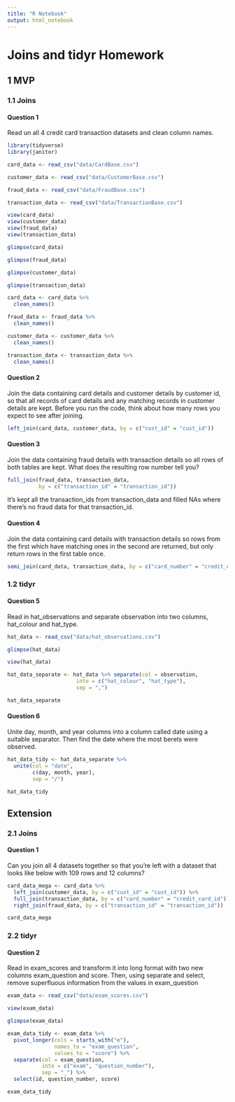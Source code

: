 ```yaml
---
title: "R Notebook"
output: html_notebook
---
```

# Joins and tidyr Homework

## 1 MVP

### 1.1 Joins 


#### Question 1

Read un all 4 credit card transaction datasets and clean column names. 


```r
library(tidyverse)
library(janitor)
```

```r
card_data <- read_csv("data/CardBase.csv")
```
```r
customer_data <- read_csv("data/CustomerBase.csv")
```

```r
fraud_data <- read_csv("data/FraudBase.csv")
```

```r
transaction_data <- read_csv("data/TransactionBase.csv")
```

```r
view(card_data)
view(customer_data)
view(fraud_data)
view(transaction_data)
```

```r
glimpse(card_data)
```

```r
glimpse(fraud_data)
```

```r
glimpse(customer_data)
```

```r
glimpse(transaction_data)
```



```r
card_data <- card_data %>% 
  clean_names()

fraud_data <- fraud_data %>% 
  clean_names()

customer_data <- customer_data %>% 
  clean_names()

transaction_data <- transaction_data %>% 
  clean_names()
```

#### Question 2

Join the data containing card details and customer details by customer id, so that all records of card details and any matching records in customer details are kept. Before you run the code, think about how many rows you expect to see after joining.

```r
left_join(card_data, customer_data, by = c("cust_id" = "cust_id"))
```

#### Question 3

Join the data containing fraud details with transaction details so all rows of both tables are kept. What does the resulting row number tell you?

```r
full_join(fraud_data, transaction_data, 
          by = c("transaction_id" = "transaction_id"))
```
It's kept all the transaction_ids from transaction_data and filled NAs where there's no fraud data for that transaction_id.

#### Question 4

Join the data containing card details with transaction details so rows from the first which have matching ones in the second are returned, but only return rows in the first table once.

```r
semi_join(card_data, transaction_data, by = c("card_number" = "credit_card_id"))
```

### 1.2 tidyr

#### Question 5

Read in hat_observations and separate observation into two columns, hat_colour and hat_type.

```r
hat_data <- read_csv("data/hat_observations.csv")
```
```r
glimpse(hat_data)
```

```r
view(hat_data)
```


```r
hat_data_separate <- hat_data %>% separate(col = observation,
                      into = c("hat_colour", "hat_type"),
                      sep = ",")

hat_data_separate
```

#### Question 6

Unite day, month, and year columns into a column called date using a suitable separator. Then find the date where the most berets were observed.

```r
hat_data_tidy <- hat_data_separate %>% 
  unite(col = "date",
        c(day, month, year),
        sep = "/")

hat_data_tidy
```

## Extension

### 2.1 Joins

#### Question 1

Can you join all 4 datasets together so that you’re left with a dataset that looks like below with 109 rows and 12 columns?

```r
card_data_mega <- card_data %>% 
  left_join(customer_data, by = c("cust_id" = "cust_id")) %>% 
  full_join(transaction_data, by = c("card_number" = "credit_card_id")) %>% 
  right_join(fraud_data, by = c("transaction_id" = "transaction_id"))

card_data_mega
```

### 2.2 tidyr

#### Question 2

Read in exam_scores and transform it into long format with two new columns exam_question and score. Then, using separate and select, remove superfluous information from the values in exam_question

```r
exam_data <- read_csv("data/exam_scores.csv")
```

```r
view(exam_data)

glimpse(exam_data)
```

```r
exam_data_tidy <- exam_data %>% 
  pivot_longer(cols = starts_with("e"),
               names_to = "exam_question",
               values_to = "score") %>% 
  separate(col = exam_question,
           into = c("exam", "question_number"),
           sep = "_") %>% 
  select(id, question_number, score)

exam_data_tidy
```



